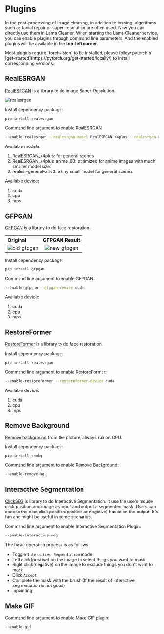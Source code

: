
# Plugins

In the post-processing of image cleaning, in addition to erasing, algorithms such as facial repair or super-resolution are often used.
Now you can directly use them in Lama Cleaner. When starting the Lama Cleaner service, you can enable plugins through command line parameters.
And the enabled plugins will be available in the **top-left corner**.

<YouTube youTubeId="_33UWnqqFRc" />

<Callout type="info" emoji="ℹ️">
  Most plugins require `torchvision` to be installed, please follow pytorch's
  [get-started](https://pytorch.org/get-started/locally/) to install
  corresponding versions.
</Callout>

## RealESRGAN

[RealESRGAN](https://github.com/xinntao/Real-ESRGAN) is a library to do image Super-Resolution.

![realesrgan](../public/realesrgan_demo.jpeg)

Install dependency package:

```bash
pip install realesrgan
```

Command line argument to enable RealESRGAN:

```bash
--enable-realesrgan --realesrgan-model RealESRGAN_x4plus --realesrgan-device cuda
```

Available models:

1. RealESRGAN_x4plus: for general scenes
1. RealESRGAN_x4plus_anime_6B: optimized for anime images with much smaller model size.
1. realesr-general-x4v3: a tiny small model for general scenes

Available device:

1. cuda
1. cpu
1. mps

## GFPGAN

[GFPGAN](https://github.com/TencentARC/GFPGAN) is a library to do face restoration.

| Original                                |              GFPGAN Result              |
| :-------------------------------------- | :-------------------------------------: |
| ![old_gfpgan](../public/gfpgan_old.jpg) | ![new_gfpgan](../public/gfpgan_new.jpg) |

Install dependency package:

```bash
pip install gfpgan
```

Command line argument to enable GFPGAN:

```bash
--enable-gfpgan --gfpgan-device cuda
```

Available device:

1. cuda
2. cpu
3. mps

## RestoreFormer

[RestoreFormer](https://github.com/wzhouxiff/RestoreFormer) is a library to do face restoration.

Install dependency package:

```bash
pip install realesrgan
```

Command line argument to enable RestoreFormer:

```bash
--enable-restoreformer --restoreformer-device cuda
```

Available device:

1. cuda
2. cpu
3. mps

## Remove Background

[Remove background](https://github.com/danielgatis/rembg) from the picture, always run on CPU.

Install dependency package:

```bash
pip install rembg
```

Command line argument to enable Remove Background:

```bash
--enable-remove-bg
```

## Interactive Segmentation

[ClickSEG](https://github.com/XavierCHEN34/ClickSEG) is library to do Interactive Segmentation.
It use the use's mouse click position and image as input and output a segmented mask.
Users can choose the next click position(positive or negative) based on the output. It's fun and might be useful in some scenarios.

Command line argument to enable Interactive Segmentation Plugin:

```bash
--enable-interactive-seg
```

The basic operation process is as follows:

- Toggle `Interactive Segmentation` mode
- Left click(positive) on the image to select things you want to mask
- Right click(negative) on the image to exclude things you don't want to mask
- Click `Accept`
- Complete the mask with the brush (If the result of interactive segmentation is not good)
- Inpainting!

<YouTube youTubeId="xHdo8a4Mn2g" />

## Make GIF

Command line argument to enable Make GIF plugin:

```bash
--enable-gif
```
